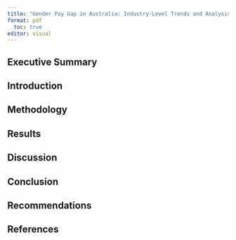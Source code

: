 ```yaml
---
title: "Gender Pay Gap in Australia: Industry-Level Trends and Analysis"
format: pdf
  toc: true
editor: visual
---
```

<!-- START: Executive Summary -->
## Executive Summary




<!-- END: Executive Summary -->
<!-- START: Introduction -->
## Introduction










<!-- END: Introduction-->
<!-- START: Methodology -->
## Methodology












<!-- END: Methodology -->
<!-- START: Results -->
## Results












<!-- END: Results -->
<!-- START: Discussion -->
## Discussion





<!-- END: Discussion -->
<!-- START: Conclusion -->
## Conclusion





<!-- END: Conclusion -->
<!-- START: Recommendations -->
## Recommendations





<!-- END: Recommendations -->
<!-- START: References -->
## References





<!-- END: References -->
